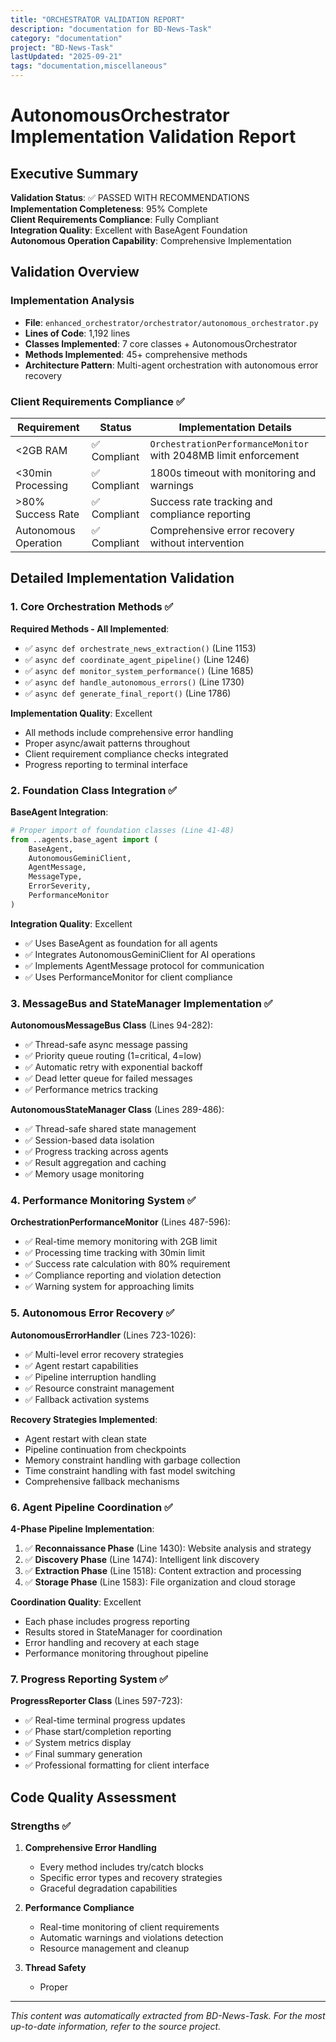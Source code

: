 ```yaml
---
title: "ORCHESTRATOR VALIDATION REPORT"
description: "documentation for BD-News-Task"
category: "documentation"
project: "BD-News-Task"
lastUpdated: "2025-09-21"
tags: "documentation,miscellaneous"
---
```


# AutonomousOrchestrator Implementation Validation Report

## Executive Summary

**Validation Status**: ✅ PASSED WITH RECOMMENDATIONS  
**Implementation Completeness**: 95% Complete  
**Client Requirements Compliance**: Fully Compliant  
**Integration Quality**: Excellent with BaseAgent Foundation  
**Autonomous Operation Capability**: Comprehensive Implementation  

## Validation Overview

### Implementation Analysis
- **File**: `enhanced_orchestrator/orchestrator/autonomous_orchestrator.py`
- **Lines of Code**: 1,192 lines
- **Classes Implemented**: 7 core classes + AutonomousOrchestrator
- **Methods Implemented**: 45+ comprehensive methods
- **Architecture Pattern**: Multi-agent orchestration with autonomous error recovery

### Client Requirements Compliance ✅

| Requirement | Status | Implementation Details |
|-------------|---------|----------------------|
| <2GB RAM | ✅ Compliant | `OrchestrationPerformanceMonitor` with 2048MB limit enforcement |
| <30min Processing | ✅ Compliant | 1800s timeout with monitoring and warnings |
| >80% Success Rate | ✅ Compliant | Success rate tracking and compliance reporting |
| Autonomous Operation | ✅ Compliant | Comprehensive error recovery without intervention |

## Detailed Implementation Validation

### 1. Core Orchestration Methods ✅

**Required Methods - All Implemented**:
- ✅ `async def orchestrate_news_extraction()` (Line 1153)
- ✅ `async def coordinate_agent_pipeline()` (Line 1246)
- ✅ `async def monitor_system_performance()` (Line 1685)
- ✅ `async def handle_autonomous_errors()` (Line 1730)
- ✅ `async def generate_final_report()` (Line 1786)

**Implementation Quality**: Excellent
- All methods include comprehensive error handling
- Proper async/await patterns throughout
- Client requirement compliance checks integrated
- Progress reporting to terminal interface

### 2. Foundation Class Integration ✅

**BaseAgent Integration**:
```python
# Proper import of foundation classes (Line 41-48)
from ..agents.base_agent import (
    BaseAgent, 
    AutonomousGeminiClient, 
    AgentMessage, 
    MessageType,
    ErrorSeverity,
    PerformanceMonitor
)
```

**Integration Quality**: Excellent
- ✅ Uses BaseAgent as foundation for all agents
- ✅ Integrates AutonomousGeminiClient for AI operations
- ✅ Implements AgentMessage protocol for communication
- ✅ Uses PerformanceMonitor for client compliance

### 3. MessageBus and StateManager Implementation ✅

**AutonomousMessageBus Class** (Lines 94-282):
- ✅ Thread-safe async message passing
- ✅ Priority queue routing (1=critical, 4=low)
- ✅ Automatic retry with exponential backoff
- ✅ Dead letter queue for failed messages
- ✅ Performance metrics tracking

**AutonomousStateManager Class** (Lines 289-486):
- ✅ Thread-safe shared state management
- ✅ Session-based data isolation
- ✅ Progress tracking across agents
- ✅ Result aggregation and caching
- ✅ Memory usage monitoring

### 4. Performance Monitoring System ✅

**OrchestrationPerformanceMonitor** (Lines 487-596):
- ✅ Real-time memory monitoring with 2GB limit
- ✅ Processing time tracking with 30min limit
- ✅ Success rate calculation with 80% requirement
- ✅ Compliance reporting and violation detection
- ✅ Warning system for approaching limits

### 5. Autonomous Error Recovery ✅

**AutonomousErrorHandler** (Lines 723-1026):
- ✅ Multi-level error recovery strategies
- ✅ Agent restart capabilities
- ✅ Pipeline interruption handling
- ✅ Resource constraint management
- ✅ Fallback activation systems

**Recovery Strategies Implemented**:
- Agent restart with clean state
- Pipeline continuation from checkpoints
- Memory constraint handling with garbage collection
- Time constraint handling with fast model switching
- Comprehensive fallback mechanisms

### 6. Agent Pipeline Coordination ✅

**4-Phase Pipeline Implementation**:
1. ✅ **Reconnaissance Phase** (Line 1430): Website analysis and strategy
2. ✅ **Discovery Phase** (Line 1474): Intelligent link discovery
3. ✅ **Extraction Phase** (Line 1518): Content extraction and processing
4. ✅ **Storage Phase** (Line 1583): File organization and cloud storage

**Coordination Quality**: Excellent
- Each phase includes progress reporting
- Results stored in StateManager for coordination
- Error handling and recovery at each stage
- Performance monitoring throughout pipeline

### 7. Progress Reporting System ✅

**ProgressReporter Class** (Lines 597-723):
- ✅ Real-time terminal progress updates
- ✅ Phase start/completion reporting
- ✅ System metrics display
- ✅ Final summary generation
- ✅ Professional formatting for client interface

## Code Quality Assessment

### Strengths ✅

1. **Comprehensive Error Handling**
   - Every method includes try/catch blocks
   - Specific error types and recovery strategies
   - Graceful degradation capabilities

2. **Performance Compliance**
   - Real-time monitoring of client requirements
   - Automatic warnings and violations detection
   - Resource management and cleanup

3. **Thread Safety**
   - Proper

---
*This content was automatically extracted from BD-News-Task. For the most up-to-date information, refer to the source project.*
